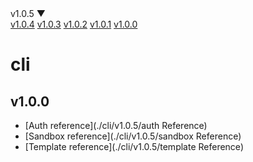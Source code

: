<div className="versions-dropdown">
                v1.0.5 ▼
                <div className="dropdown-content">
                <a href="/docs/api-reference/cli/v1.0.4" className="version-link">v1.0.4</a>
  <a href="/docs/api-reference/cli/v1.0.3" className="version-link">v1.0.3</a>
  <a href="/docs/api-reference/cli/v1.0.2" className="version-link">v1.0.2</a>
  <a href="/docs/api-reference/cli/v1.0.1" className="version-link">v1.0.1</a>
  <a href="/docs/api-reference/cli/v1.0.0" className="version-link">v1.0.0</a>
                </div>
                </div>


# cli

## v1.0.0

- [Auth reference](./cli/v1.0.5/auth Reference)
- [Sandbox reference](./cli/v1.0.5/sandbox Reference)
- [Template reference](./cli/v1.0.5/template Reference)